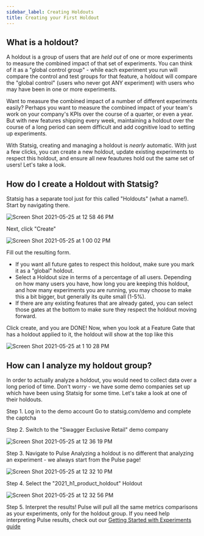 ```yaml
---
sidebar_label: Creating Holdouts
title: Creating your First Holdout
---
```


## What is a holdout?

A holdout is a group of users that are _held out_ of one or more experiments to measure the combined impact of that set of experiments. You can think of it as a "global control group" - while each experiment you run will compare the control and test groups for that feature, a holdout will compare the "global control" (users who never got ANY experiment) with users who may have been in one or more experiments.

Want to measure the combined impact of a number of different experiments easily? Perhaps you want to measure the combined impact of your team's work on your company's KPIs over the course of a quarter, or even a year. But with new features shipping every week, maintaining a holdout over the course of a long period can seem difficult and add cognitive load to setting up experiments.

With Statsig, creating and managing a holdout is _nearly_ automatic. With just a few clicks, you can create a new holdout, update existing experiments to respect this holdout, and ensure all new feautures hold out the same set of users! Let's take a look.

## How do I create a Holdout with Statsig?

Statsig has a separate tool just for this called "Holdouts" (what a name!). Start by navigating there.

![Screen Shot 2021-05-25 at 12 58 46 PM](https://user-images.githubusercontent.com/74584483/119560591-f891ab80-bd58-11eb-9101-86967302d95c.png)

Next, click "Create"

![Screen Shot 2021-05-25 at 1 00 02 PM](https://user-images.githubusercontent.com/74584483/119560729-24149600-bd59-11eb-9a73-e4a743f37eda.png)

Fill out the resulting form.

- If you want all future gates to respect this holdout, make sure you mark it as a "global" holdout.
- Select a Holdout size in terms of a percentage of all users. Depending on how many users you have, how long you are keeping this holdout,
  and how many experiments you are running, you may choose to make this a bit bigger, but generally its quite small (1-5%).
- If there are any existing features that are already gated, you can select those gates at the bottom to make sure they respect the holdout moving forward.

Click create, and you are DONE! Now, when you look at a Feature Gate that has a holdout applied to it, the holdout will show at the top like this

![Screen Shot 2021-05-25 at 1 10 28 PM](https://user-images.githubusercontent.com/74584483/119561934-a3ef3000-bd5a-11eb-8198-77a377bd5d17.png)

## How can I analyze my holdout group?

In order to actually analyze a holdout, you would need to collect data over a long period of time. Don't worry - we have some demo companies set up
which have been using Statsig for some time. Let's take a look at one of their holdouts.

Step 1. Log in to the demo account
Go to statsig.com/demo and complete the captcha

Step 2. Switch to the "Swagger Exclusive Retail" demo company

![Screen Shot 2021-05-25 at 12 36 19 PM](https://user-images.githubusercontent.com/74584483/119558656-85873580-bd56-11eb-81dd-df1aaf675b47.png)

Step 3. Navigate to Pulse
Analyzing a holdout is no different that analyzing an experiment - we always start from the Pulse page!

![Screen Shot 2021-05-25 at 12 32 10 PM](https://user-images.githubusercontent.com/74584483/119558720-9d5eb980-bd56-11eb-8103-80eed6dde3de.png)

Step 4. Select the "2021_h1_product_holdout" Holdout

![Screen Shot 2021-05-25 at 12 32 56 PM](https://user-images.githubusercontent.com/74584483/119558790-b7989780-bd56-11eb-91e0-d0605570d997.png)

Step 5. Interpret the results!
Pulse will pull all the same metrics comparisons as your experiments, only for the holdout group. If you need help interpreting Pulse results,
check out our [Getting Started with Experiments guide](/guides/first-experiment/#checkmetrics)
